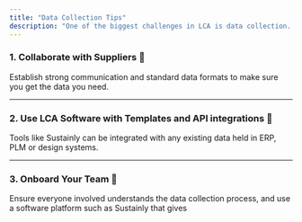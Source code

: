 ```yaml
---
title: "Data Collection Tips"
description: "One of the biggest challenges in LCA is data collection. High-quality, accurate data is crucial for reliable LCA results, but gathering it can be challenging. Here’s how to make the process easier:"
---
```


### 1. Collaborate with Suppliers 🤝
Establish strong communication and standard data formats to make sure you get the data you need.

---

### 2. Use LCA Software with Templates and API integrations 🔌
Tools like Sustainly can be integrated with any existing data held in ERP, PLM or design systems.

---

### 3. Onboard Your Team 👥
Ensure everyone involved understands the data collection process, and use a software platform such as Sustainly that gives
